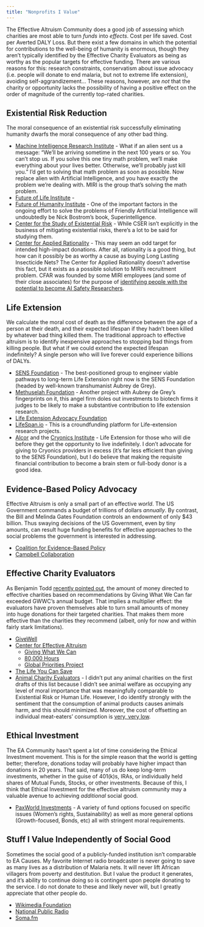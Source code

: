 ```yaml
---
title: "Nonprofits I Value"
---
```


The Effective Altruism Community does a good job of assessing which charities are most able to turn _funds_ into _effects_. Cost per life saved. Cost per Averted DALY Loss. But there exist a few domains in which the potential for contributions to the well-being of humanity is enormous, though they aren't typically identified by the Effective Charity Evaluators as being as worthy as the popular targets for effective funding. There are various reasons for this: research constraints, conservatism about issue advocacy (i.e. people will donate to end malaria, but not to extreme life extension), avoiding self-aggrandizement... These reasons, however, are *not* that the charity or opportunity lacks the possibility of having a positive effect on the order of magnitude of the currently top-rated charities.

## Existential Risk Reduction

The moral consequence of an existential risk successfully eliminating humanity dwarfs the moral consequence of any other bad thing.

* [Machine Intelligence Research Institute](https://intelligence.org/) - What if an alien sent us a message: "We'll be arriving sometime in the next 100 years or so. You can't stop us. If you solve this one tiny math problem, we'll make everything about your lives better. Otherwise, we'll probably just kill you." I'd get to solving that math problem as soon as possible. Now replace alien with Artificial Intelligence, and you have exactly the problem we're dealing with. MIRI is the group that's solving the math problem.
* [Future of Life Institute](http://futureoflife.org/get-involved/) -
* [Future of Humanity Institute](http://www.fhi.ox.ac.uk/support-fhi/) - One of the important factors in the ongoing effort to solve the problems of Friendly Artificial Intelligence will undoubtedly be Nick Bostrom's book, Superintelligence.
* [Center for the Study of Existential Risk](http://cser.org/) - While CSER isn't explicitly in the business of mitigating existential risks, there's a lot to be said for studying them.
* [Center for Applied Rationality](http://rationality.org/) - This may seem an odd target for intended high-impact donations. After all, rationality is a good thing, but how can it possibly be as worthy a cause as buying Long Lasting Insecticide Nets? The Center for Applied Rationality doesn't advertise this fact, but it exists as a possible solution to MIRI's recruitment problem. CFAR was founded by some MIRI employees (and some of their close associates) for the purpose of [identifying people with the potential to become AI Safety Researchers](http://rationality.org/miri-summer-fellows-2015/).

## Life Extension

We calculate the moral cost of death as the difference between the age of a person at their death, and their expected lifespan if they hadn't been killed by whatever bad thing killed them. The traditional approach to effective altruism is to identify inexpensive approaches to stopping bad things from killing people. But what if we could extend the expected lifespan indefinitely? A single person who will live forever could experience billions of DALYs.

* [SENS Foundation](http://www.sens.org/) - The best-positioned group to engineer viable pathways to long-term Life Extension right now is the SENS Foundation (headed by well-known transhumanist Aubrey de Grey).
* [Methuselah Foundation](https://www.mfoundation.org/) - Another project with Aubrey de Grey's fingerprints on it, this angel firm doles out investments to biotech firms it judges to be likely to make a substantive contribution to life extension research.
* [Life Extension Advocacy Foundation](http://www.lifeextensionadvocacyfoundation.org/donate/)
* [LifeSpan.io](http://www.lifespan.io/) - This is a croundfunding platform for Life-extension research projects.
* [Alcor](http://alcor.org/) and the [Cryonics Institute](http://www.cryonics.org/) - Life Extension for those who will die before they get the opportunity to live indefinitely. I don't advocate for giving to Cryonics providers in excess (it's far less efficient than giving to the SENS Foundation), but I do believe that making the requisite financial contribution to become a brain stem or full-body donor is a good idea.

## Evidence-Based Policy Advocacy

Effective Altruism is only a small part of an effective _world_. The US Government commands a budget of trillions of dollars _annually_. By contrast, the Bill and Melinda Gates Foundation controls an endowment of only $43 billion. Thus swaying decisions of the US Government, even by tiny amounts, can result huge funding benefits for effective approaches to the social problems the government is interested in addressing.

* [Coalition for Evidence-Based Policy](http://coalition4evidence.org/)
* [Campbell Collaboration](http://www.campbellcollaboration.org/)

## Effective Charity Evaluators

As Benjamin Todd [recently pointed out](https://80000hours.org/2015/06/donating-to-giving-what-we-can-is-higher-impact-than-donating-to-givewell-recommended-charities/), the amount of money directed to effective charities based on recommendations by Giving What We Can far exceeded GWWC's annual budget. That implies a multiplier effect: the evaluators have proven themselves able to turn small amounts of money into huge donations for their targeted charities. That makes them more effective than the charities they recommend (albeit, only for now and within fairly stark limitations).

* [GiveWell](http://www.givewell.org/)
* [Center for Effective Altruism](https://centreforeffectivealtruism.org/)
  * [Giving What We Can](http://www.givingwhatwecan.org/)
  * [80,000 Hours](http://www.80000hours.org/)
  * [Global Priorities Project](http://globalprioritiesproject.org/)
* [The Life You Can Save](http://www.thelifeyoucansave.org/)
* [Animal Charity Evaluators](http://www.animalcharityevaluators.org/) - I didn't put any animal charities on the first drafts of this list because I didn't see animal welfare as occupying any level of moral importance that was meaningfully comparable to Existential Risk or Human Life. However, I do identify strongly with the sentiment that the consumption of animal products causes animals harm, and this should minimized. Moreover, the cost of offsetting an individual meat-eaters' consumption is [very, very low](http://slatestarcodex.com/2015/09/23/vegetarianism-for-meat-eaters/).

## Ethical Investment

The EA Community hasn't spent a lot of time considering the Ethical Investment movement. This is for the simple reason that the world is getting better; therefore, donations today will probably have higher impact than donations in 20 years. That said, many of us do keep long-term investments, whether in the guise of 401(k)s, IRAs, or individually held shares of Mutual Funds, Stocks, or other investments. Because of this, I think that Ethical Investment for the effective altruism community may a valuable avenue to achieving _additional_ social good.

* [PaxWorld Investments](http://www.paxworld.com/) - A variety of fund options focused on specific issues (Women's rights, Sustainability) as well as more general options (Growth-focused, Bonds, etc) all with stringent moral requirements.

## Stuff I Value Independently of Social Good

Sometimes the social good of a publicly-funded institution isn't comparable to EA Causes. My favorite Internet radio broadcaster is never going to save as many lives as a distribution of Malaria nets. It will never lift African villagers from poverty and destitution. But I value the product it generates, and it's ability to continue doing so is contingent upon people donating to the service. I do not donate to these and likely never will, but I greatly appreciate that other people do.

* [Wikimedia Foundation](https://donate.wikimedia.org/w/index.php?title=Special:FundraiserLandingPage&country=US&uselang=en&utm_medium=sidebar&utm_source=donate&utm_campaign=C13_wikimediafoundation.org)
* [National Public Radio](http://www.npr.org/about-npr/187533209/major-gifts)
* [Soma.fm](http://somafm.com/support/?fp30px)
